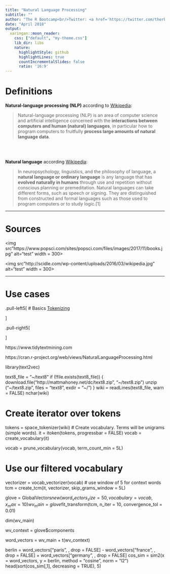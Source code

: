 ```yaml
---
title: "Natural Language Processing"
subtitle: ""
author: "The R Bootcamp<br/>Twitter: <a href='https://twitter.com/therbootcamp'>@therbootcamp</a>"
date: "April 2018"
output:
  xaringan::moon_reader:
    css: ["default", "my-theme.css"]
    lib_dir: libs
    nature:
      highlightStyle: github
      highlightLines: true
      countIncrementalSlides: false
      ratio: '16:9'
---
```


# Definitions 

**Natural-language processing (NLP)** according to [Wikipedia](https://en.wikipedia.org/wiki/Natural-language_processing):

> Natural-language processing (NLP) is an area of computer science and artificial intelligence concerned with the **interactions between computers and human (natural) languages**, in particular how to program computers to fruitfully **process large amounts of natural language data**.

<br><br>

**Natural language** according [Wikipedia](https://en.wikipedia.org/wiki/Natural_language):

>In neuropsychology, linguistics, and the philosophy of language, a **natural language or ordinary language** is any language that has **evolved naturally in humans** through use and repetition without conscious planning or premeditation. Natural languages can take different forms, such as speech or signing. They are distinguished from constructed and formal languages such as those used to program computers or to study logic.[1]

---

# Sources

<img src"https://www.popsci.com/sites/popsci.com/files/images/2017/11/books.jpg" alt="test" width = 300>

<img src"http://scidle.com/wp-content/uploads/2016/03/wikipedia.jpg" alt="test" width = 300>

---

# Use cases

.pull-left5[
# Basics
[Tokenizing]()


]

.pull-right5[

]



https://www.tidytextmining.com

https://cran.r-project.org/web/views/NaturalLanguageProcessing.html



library(text2vec)


text8_file = "~/text8"
if (!file.exists(text8_file)) {
  download.file("http://mattmahoney.net/dc/text8.zip", "~/text8.zip")
  unzip ("~/text8.zip", files = "text8", exdir = "~/")
}
wiki = readLines(text8_file, warn = FALSE)
nchar(wiki)

# Create iterator over tokens
tokens = space_tokenizer(wiki)
# Create vocabulary. Terms will be unigrams (simple words).
it = itoken(tokens, progressbar = FALSE)
vocab = create_vocabulary(it)


vocab = prune_vocabulary(vocab, term_count_min = 5L)

# Use our filtered vocabulary
vectorizer = vocab_vectorizer(vocab)
# use window of 5 for context words
tcm = create_tcm(it, vectorizer, skip_grams_window = 5L)

glove = GlobalVectors$new(word_vectors_size = 50, vocabulary = vocab, x_max = 10)
wv_main = glove$fit_transform(tcm, n_iter = 10, convergence_tol = 0.01)

dim(wv_main)

wv_context = glove$components

word_vectors = wv_main + t(wv_context)

berlin = word_vectors["paris", , drop = FALSE] - 
  word_vectors["france", , drop = FALSE] + 
  word_vectors["germany", , drop = FALSE]
cos_sim = sim2(x = word_vectors, y = berlin, method = "cosine", norm = "l2")
head(sort(cos_sim[,1], decreasing = TRUE), 5)